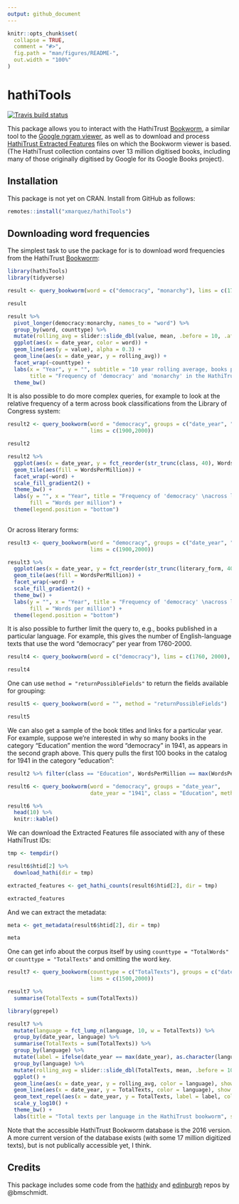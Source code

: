 ```yaml
---
output: github_document
---
```


<!-- README.md is generated from README.Rmd. Please edit that file -->

```r
knitr::opts_chunk$set(
  collapse = TRUE,
  comment = "#>",
  fig.path = "man/figures/README-",
  out.width = "100%"
)
```

# hathiTools

<!-- badges: start -->
[![Travis build status](https://travis-ci.com/xmarquez/hathiTools.svg?branch=master)](https://travis-ci.com/xmarquez/hathiTools)
<!-- badges: end -->

This package allows you to interact with the HathiTrust [Bookworm](https://bookworm.htrc.illinois.edu/develop/), a similar tool to the [Google ngram viewer](https://books.google.com/ngrams), as well as to download and process  [HathiTrust Extracted Features](https://analytics.hathitrust.org/datasets) files on which the Bookworm viewer is based. (The HathiTrust collection contains over 13 million digitised books, including many of those originally digitised by Google for its Google Books project). 

## Installation

This package is not yet on CRAN. Install from GitHub as follows:

``` r
remotes::install("xmarquez/hathiTools")
```

## Downloading word frequencies

The simplest task to use the package for is to download word frequencies from the HathiTrust [Bookworm](https://bookworm.htrc.illinois.edu/develop/):

```r
library(hathiTools)
library(tidyverse)

result <- query_bookworm(word = c("democracy", "monarchy"), lims = c(1760, 2000), counttype = c("WordsPerMillion", "TextPercent"))

result

result %>%
  pivot_longer(democracy:monarchy, names_to = "word") %>%
  group_by(word, counttype) %>%
  mutate(rolling_avg = slider::slide_dbl(value, mean, .before = 10, .after = 10)) %>%
  ggplot(aes(x = date_year, color = word)) +
  geom_line(aes(y = value), alpha = 0.3) +
  geom_line(aes(x = date_year, y = rolling_avg)) +
  facet_wrap(~counttype) +
  labs(x = "Year", y = "", subtitle = "10 year rolling average, books published between 1760-2000",
       title = "Frequency of 'democracy' and 'monarchy' in the HathiTrust corpus") +
  theme_bw()

```

It is also possible to do more complex queries, for example to look at the relative frequency of a term across book classifications from the Library of Congress system:

```r
result2 <- query_bookworm(word = "democracy", groups = c("date_year", "class"),
                          lims = c(1900,2000))

result2

result2 %>%
  ggplot(aes(x = date_year, y = fct_reorder(str_trunc(class, 40), WordsPerMillion))) +
  geom_tile(aes(fill = WordsPerMillion)) +
  facet_wrap(~word) +
  scale_fill_gradient2() +
  theme_bw() +
  labs(y = "", x = "Year", title = "Frequency of 'democracy' \nacross library of congress classifications",
       fill = "Words per million") +
  theme(legend.position = "bottom")
  

```

Or across literary forms:

```r
result3 <- query_bookworm(word = "democracy", groups = c("date_year", "literary_form"),
                          lims = c(1900,2000))

result3 %>%
  ggplot(aes(x = date_year, y = fct_reorder(str_trunc(literary_form, 40), WordsPerMillion))) +
  geom_tile(aes(fill = WordsPerMillion)) +
  facet_wrap(~word) +
  scale_fill_gradient2() +
  theme_bw() +
  labs(y = "", x = "Year", title = "Frequency of 'democracy' \nacross literary forms",
       fill = "Words per million") +
  theme(legend.position = "bottom")
```

It is also possible to further limit the query to, e.g., books published in a particular language. For example, this gives the number of English-language texts that use the word "democracy" per year from 1760-2000. 

```r
result4 <- query_bookworm(word = c("democracy"), lims = c(1760, 2000), counttype = c("TotalTexts"), language = "English")

result4 
```


One can use `method = "returnPossibleFields"` to return the fields available for grouping:

```r
result5 <- query_bookworm(word = "", method = "returnPossibleFields")

result5
```

We can also get a sample of the book titles and links for a particular year. For example, suppose we're interested in why so many books in the category "Education" mention the word "democracy" in 1941, as appears in the second graph above. This query pulls the first 100 books in the catalog for 1941 in the category "education":

```r

result2 %>% filter(class == "Education", WordsPerMillion == max(WordsPerMillion))

result6 <- query_bookworm(word = "democracy", groups = "date_year",
                          date_year = "1941", class = "Education", method = "search_results")

result6 %>%
  head(10) %>%
  knitr::kable()

```

We can download the Extracted Features file associated with any of these HathiTrust IDs:

```r

tmp <- tempdir() 

result6$htid[2] %>%
  download_hathi(dir = tmp)

extracted_features <- get_hathi_counts(result6$htid[2], dir = tmp)

extracted_features
```

And we can extract the metadata:

```r
meta <- get_metadata(result6$htid[2], dir = tmp)

meta
```


One can get info about the corpus itself by using `counttype = "TotalWords"` or `counttype = "TotalTexts"` and omitting the word key.

```r
result7 <- query_bookworm(counttype = c("TotalTexts"), groups = c("date_year", "language"),
                          lims = c(1500,2000))

result7 %>%
  summarise(TotalTexts = sum(TotalTexts))

library(ggrepel)

result7 %>%
  mutate(language = fct_lump_n(language, 10, w = TotalTexts)) %>%
  group_by(date_year, language) %>%
  summarise(TotalTexts = sum(TotalTexts)) %>%
  group_by(language) %>%
  mutate(label = ifelse(date_year == max(date_year), as.character(language), NA_character_)) %>%
  group_by(language) %>%
  mutate(rolling_avg = slider::slide_dbl(TotalTexts, mean, .before = 10, .after = 10)) %>%
  ggplot() +
  geom_line(aes(x = date_year, y = rolling_avg, color = language), show.legend = FALSE) +
  geom_line(aes(x = date_year, y = TotalTexts, color = language), show.legend = FALSE, alpha = 0.3) +
  geom_text_repel(aes(x = date_year, y = TotalTexts, label = label, color = language), show.legend = FALSE) +
  scale_y_log10() +
  theme_bw() +
  labs(title = "Total texts per language in the HathiTrust bookworm", subtitle = "Log scale. Less common languages grouped as 'other'. 10 year rolling average.", x = "Year", y = "")
```

Note that the accessible HathiTrust Bookworm database is the 2016 version. A more current version of the database exists (with some 17 million digitized texts), but is not publically accessible yet, I think. 

## Credits

This package includes some code from the [hathidy](https://github.com/HumanitiesDataAnalysis/hathidy) and [edinburgh](https://github.com/bmschmidt/edinburgh/) repos by @bmschmidt.
